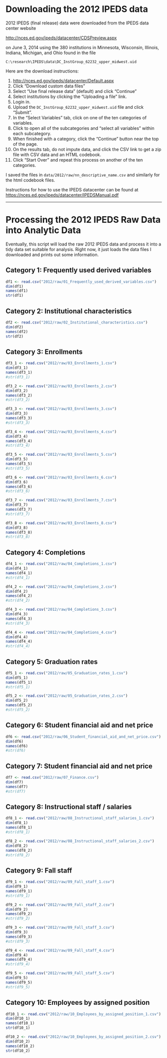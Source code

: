 Downloading the 2012 IPEDS data
===============================

2012 IPEDS (final release) data were downloaded from the IPEDS data center website

[http://nces.ed.gov/ipeds/datacenter/CDSPreview.aspx](http://nces.ed.gov/ipeds/datacenter/CDSPreview.aspx)

on June 3, 2014 using the 380 institutions in Minnesota, Wisconsin, Illinois, Indiana, Michigan, and Ohio found in the file

`C:\research\IPEDS\data\DC_InstGroup_62232_upper_midwest.uid`

Here are the download instructions:

1. [http://nces.ed.gov/ipeds/datacenter/Default.aspx](http://nces.ed.gov/ipeds/datacenter/Default.aspx)
2. Click "Download custom data files"
3. Select "Use final release data" (default) and click "Continue"
4. Select institutions by clicking the "Uploading a file" link.
5. Login in.
6. Upload the `DC_InstGroup_62232_upper_midwest.uid` file and click "Submit".
7. In the "Select Variables" tab, click on one of the ten categories of variables.  
8. Click to open all of the subcategories and "select all variables" within each subcategory.
9. When finished with a category, click the "Continue" button near the top of the page.
10. On the results tab, do not impute data, and click the CSV link to get a zip file with CSV data and an HTML codebook.
11. Click "Start Over" and repeat this process on another of the ten categories.

I saved the files in `data/2012/raw/nn_descriptive_name.csv` and similarly for the html codebook files.

Instructions for how to use the IPEDS datacenter can be found at [https://nces.ed.gov/ipeds/datacenter/IPEDSManual.pdf](https://nces.ed.gov/ipeds/datacenter/IPEDSManual.pdf)

----

Processing the 2012 IPEDS Raw Data into Analytic Data
=====================================================

Eventually, this script will load the raw 2012 IPEDS data and process it into a tidy data set suitable for analysis.  Right now, it just loads the data files I downloaded and prints out some information.


Category 1: Frequently used derived variables
---------------------------------------------

```r
df1 <- read.csv("2012/raw/01_Frequently_used_derived_variables.csv")
dim(df1)
names(df1)
str(df1)
```



Category 2: Institutional characteristics
---------------------------------------------

```r
df2 <- read.csv("2012/raw/02_Institutional_characteristics.csv")
dim(df2)
names(df2)
str(df2)
```


Category 3: Enrollments
---------------------------------------------

```r
df3_1 <- read.csv("2012/raw/03_Enrollments_1.csv")
dim(df3_1)
names(df3_1)
#str(df3_1)

df3_2 <- read.csv("2012/raw/03_Enrollments_2.csv")
dim(df3_2)
names(df3_2)
#str(df3_2)

df3_3 <- read.csv("2012/raw/03_Enrollments_3.csv")
dim(df3_3)
names(df3_3)
#str(df3_3)

df3_4 <- read.csv("2012/raw/03_Enrollments_4.csv")
dim(df3_4)
names(df3_4)
#str(df3_4)

df3_5 <- read.csv("2012/raw/03_Enrollments_5.csv")
dim(df3_5)
names(df3_5)
#str(df3_5)

df3_6 <- read.csv("2012/raw/03_Enrollments_6.csv")
dim(df3_6)
names(df3_6)
#str(df3_6)

df3_7 <- read.csv("2012/raw/03_Enrollments_7.csv")
dim(df3_7)
names(df3_7)
#str(df3_7)

df3_8 <- read.csv("2012/raw/03_Enrollments_8.csv")
dim(df3_8)
names(df3_8)
#str(df3_8)

```

Category 4: Completions
-----------------------

```r
df4_1 <- read.csv("2012/raw/04_Completions_1.csv")
dim(df4_1)
names(df4_1)
#str(df4_1)

df4_2 <- read.csv("2012/raw/04_Completions_2.csv")
dim(df4_2)
names(df4_2)
#str(df4_2)

df4_3 <- read.csv("2012/raw/04_Completions_3.csv")
dim(df4_3)
names(df4_3)
#str(df4_3)

df4_4 <- read.csv("2012/raw/04_Completions_4.csv")
dim(df4_4)
names(df4_4)
#str(df4_4)

```

Category 5: Graduation rates
----------------------------

```r
df5_1 <- read.csv("2012/raw/05_Graduation_rates_1.csv")
dim(df5_1)
names(df5_1)
#str(df5_1)

df5_2 <- read.csv("2012/raw/05_Graduation_rates_2.csv")
dim(df5_2)
names(df5_2)
#str(df5_2)
```


Category 6: Student financial aid and net price
-----------------------------------------------

```r
df6 <- read.csv("2012/raw/06_Student_financial_aid_and_net_price.csv")
dim(df6)
names(df6)
#str(df6)
```


Category 7: Student financial aid and net price
-----------------------------------------------

```r
df7 <- read.csv("2012/raw/07_Finance.csv")
dim(df7)
names(df7)
#str(df7)
```


Category 8: Instructional staff / salaries
------------------------------------------

```r
df8_1 <- read.csv("2012/raw/08_Instructional_staff_salaries_1.csv")
dim(df8_1)
names(df8_1)
#str(df8_1)

df8_2 <- read.csv("2012/raw/08_Instructional_staff_salaries_2.csv")
dim(df8_2)
names(df8_2)
#str(df8_2)
```


Category 9: Fall staff
------------------------------------------

```r
df9_1 <- read.csv("2012/raw/09_Fall_staff_1.csv")
dim(df9_1)
names(df9_1)
#str(df9_1)

df9_2 <- read.csv("2012/raw/09_Fall_staff_2.csv")
dim(df9_2)
names(df9_2)
#str(df9_2)

df9_3 <- read.csv("2012/raw/09_Fall_staff_3.csv")
dim(df9_3)
names(df9_3)
#str(df9_3)

df9_4 <- read.csv("2012/raw/09_Fall_staff_4.csv")
dim(df9_4)
names(df9_4)
#str(df9_4)

df9_5 <- read.csv("2012/raw/09_Fall_staff_5.csv")
dim(df9_5)
names(df9_5)
#str(df9_5)

```


Category 10: Employees by assigned position
-------------------------------------------

```r
df10_1 <- read.csv("2012/raw/10_Employees_by_assigned_position_1.csv")
dim(df10_1)
names(df10_1)
str(df10_1)

df10_2 <- read.csv("2012/raw/10_Employees_by_assigned_position_2.csv")
dim(df10_2)
names(df10_2)
str(df10_2)
```


